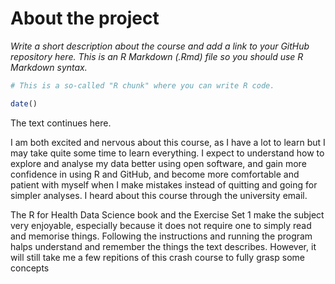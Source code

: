 
# About the project

*Write a short description about the course and add a link to your GitHub repository here. This is an R Markdown (.Rmd) file so you should use R Markdown syntax.*

```r
# This is a so-called "R chunk" where you can write R code.

date()

```
The text continues here.

I am both excited and nervous about this course, as I have a lot to learn but I may take quite some time to learn everything. I expect to understand how to explore and analyse my data better using open software, and gain more confidence in using R and GitHub, and become more comfortable and patient with myself when I make mistakes instead of quitting and going for simpler analyses. I heard about this course through the university email.

The R for Health Data Science book and the Exercise Set 1 make the subject very enjoyable, especially because it does not require one to simply read and memorise things. Following the instructions and running the program halps understand and remember the things the text describes. However, it will still take me a few repitions of this crash course to fully grasp some concepts
